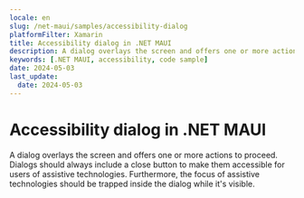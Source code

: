 ```yaml
---
locale: en
slug: /net-maui/samples/accessibility-dialog
platformFilter: Xamarin
title: Accessibility dialog in .NET MAUI
description: A dialog overlays the screen and offers one or more actions to proceed.
keywords: [.NET MAUI, accessibility, code sample]
date: 2024-05-03
last_update:
  date: 2024-05-03
---
```


# Accessibility dialog in .NET MAUI

A dialog overlays the screen and offers one or more actions to proceed. Dialogs should always include a close button to make them accessible for users of assistive technologies. Furthermore, the focus of assistive technologies should be trapped inside the dialog while it's visible.

<CodeSample id="accessibility-dialog" locale="en" platform="net-maui"/>
